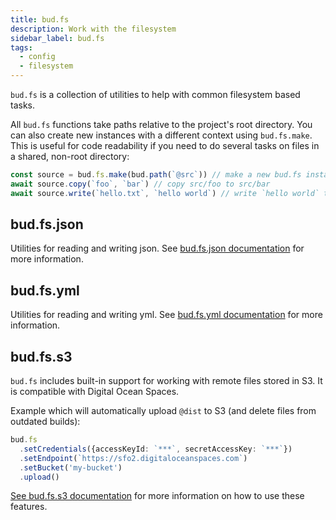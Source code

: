 ```yaml
---
title: bud.fs
description: Work with the filesystem
sidebar_label: bud.fs
tags:
  - config
  - filesystem
---
```


`bud.fs` is a collection of utilities to help with common filesystem based tasks.

All `bud.fs` functions take paths relative to the project's root directory. You can also create new instances with
a different context using `bud.fs.make`. This is useful for code readability if you need to do several tasks on files in a shared, non-root directory:

```typescript
const source = bud.fs.make(bud.path(`@src`)) // make a new bud.fs instance with a root in `src`
await source.copy(`foo`, `bar`) // copy src/foo to src/bar
await source.write(`hello.txt`, `hello world`) // write `hello world` to src/hello.txt
```

## bud.fs.json

Utilities for reading and writing json. See [bud.fs.json documentation](/docs/bud.fs/yml) for more information.

## bud.fs.yml

Utilities for reading and writing yml. See [bud.fs.yml documentation](/docs/bud.fs/yml) for more information.

## bud.fs.s3

`bud.fs` includes built-in support for working with remote files stored in S3. It is compatible with Digital Ocean Spaces.

Example which will automatically upload `@dist` to S3 (and delete files from outdated builds):

```typescript
bud.fs
  .setCredentials({accessKeyId: `***`, secretAccessKey: `***`})
  .setEndpoint(`https://sfo2.digitaloceanspaces.com`)
  .setBucket('my-bucket')
  .upload()
```

[See bud.fs.s3 documentation](/docs/bud.fs/s3) for more information on how to use these features.
